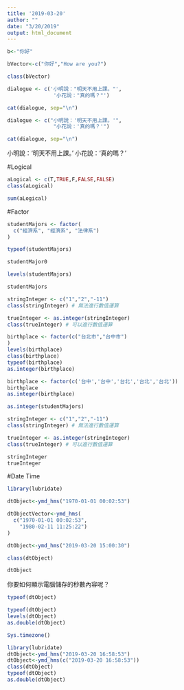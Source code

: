 ```yaml
---
title: '2019-03-20'
author: ""
date: "3/20/2019"
output: html_document
---
```


```r
b<-"你好"
```

```r
bVector<-c("你好","How are you?")
```

```r
class(bVector)
```
```r
dialogue <- c('小明說："明天不用上課。"',
               '小花說："真的嗎？"')

cat(dialogue, sep="\n")
```


```r
dialogue <- c("小明說：'明天不用上課。'",
               "小花說：'真的嗎？'")

cat(dialogue, sep="\n")
```
小明說：'明天不用上課。'
小花說：'真的嗎？'

#Logical

```r
aLogical <- c(T,TRUE,F,FALSE,FALSE)
class(aLogical)
```

```r
sum(aLogical)
```

#Factor

```r
studentMajors <- factor(
  c("經濟系", "經濟系", "法律系")
)
```

```r
typeof(studentMajors)
```
```r
studentMajor0
```


```r
levels(studentMajors)
```

```r
studentMajors
```

```r
stringInteger <- c("1","2","-11")
class(stringInteger) # 無法進行數值運算

trueInteger <- as.integer(stringInteger)
class(trueInteger) # 可以進行數值運算
```


```r
birthplace <- factor(c("台北市","台中市")
)
levels(birthplace)
class(birthplace)
typeof(birthplace)
as.integer(birthplace)
```

```r
birthplace <- factor(c('台中','台中','台北','台北','台北'))
birthplace
as.integer(birthplace)
```

```r
as.integer(studentMajors)
```

```r
stringInteger <- c("1","2","-11")
class(stringInteger) # 無法進行數值運算
```

```r
trueInteger <- as.integer(stringInteger)
class(trueInteger) # 可以進行數值運算
```
```r
stringInteger
trueInteger
```

#Date Time


```r
library(lubridate)
```

```r
dtObject<-ymd_hms("1970-01-01 00:02:53") 

```

```r
dtObjectVector<-ymd_hms(
  c("1970-01-01 00:02:53",
    "1980-02-11 11:25:22")
)
```

```r
dtObject<-ymd_hms("2019-03-20 15:00:30")
```

```r
class(dtObject)
```

```r
dtObject
```

你要如何顯示電腦儲存的秒數內容呢？

```r
typeof(dtObject)
```

```r
typeof(dtObject)
levels(dtObject)
as.double(dtObject)
```

```r
Sys.timezone()
```

```r
library(lubridate)
dtObject<-ymd_hms("2019-03-20 16:58:53") 
dtObject<-ymd_hms(c("2019-03-20 16:58:53"))
class(dtObject)
typeof(dtObject)
as.double(dtObject)
```

